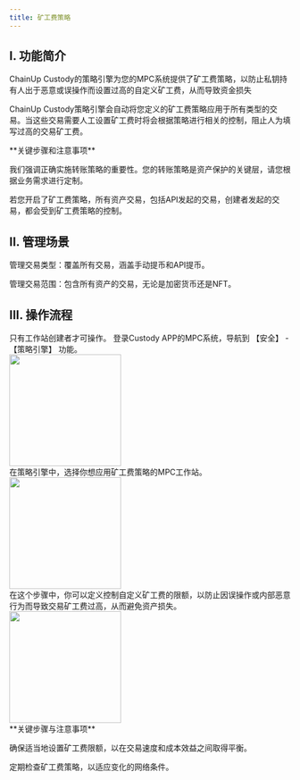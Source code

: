 ```yaml
---
title: 矿工费策略
---
```


## I. 功能简介

ChainUp Custody的策略引擎为您的MPC系统提供了矿工费策略，以防止私钥持有人出于恶意或误操作而设置过高的自定义矿工费，从而导致资金损失


ChainUp Custody策略引擎会自动将您定义的矿工费策略应用于所有类型的交易。当这些交易需要人工设置矿工费时将会根据策略进行相关的控制，阻止人为填写过高的交易矿工费。


<Warning>
**关键步骤和注意事项**

我们强调正确实施转账策略的重要性。您的转账策略是资产保护的关键层，请您根据业务需求进行定制。

若您开启了矿工费策略，所有资产交易，包括API发起的交易，创建者发起的交易，都会受到矿工费策略的控制。

</Warning>

## II. 管理场景
管理交易类型：覆盖所有交易，涵盖手动提币和API提币。

管理交易范围：包含所有资产的交易，无论是加密货币还是NFT。

## III. 操作流程
<Tip>
只有工作站创建者才可操作。
</Tip>

<Steps>
<Step title="登录并打开矿工费策略">
    登录Custody APP的MPC系统，导航到 【安全】 - 【策略引擎】 功能。

<div className="w-full flex items-center justify-center">
  <img src="/images/user-guide/safecn.png" width="200"/>
</div>

</Step>
<Step title="选择适用策略的工作站">
   在策略引擎中，选择你想应用矿工费策略的MPC工作站。

<div className="w-full flex items-center justify-center">
<img src="/images/user-guide/workspacelist.jpeg" width="200"/>
</div>

</Step>
<Step title="添加和配置矿工费策略">
在这个步骤中，你可以定义控制自定义矿工费的限额，以防止因误操作或内部恶意行为而导致交易矿工费过高，从而避免资产损失。

<div className="w-full flex items-center justify-center">
        <img src="/images/user-guide/minerfeesetting.jpeg" width="200"/>
</div>
<Warning>
**关键步骤与注意事项**

确保适当地设置矿工费限额，以在交易速度和成本效益之间取得平衡。

定期检查矿工费策略，以适应变化的网络条件。
</Warning>

</Step>

</Steps>